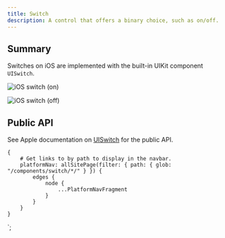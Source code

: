 ```yaml
---
title: Switch
description: A control that offers a binary choice, such as on/off.
---
```



<ComponentHeader data={props.data} />

## Summary

Switches on iOS are implemented with the built-in UIKit component `UISwitch`.

![iOS switch (on)](/img/ios/switch_on.png)

![iOS switch (off)](/img/ios/switch_off.png)

## Public API

See Apple documentation on [UISwitch](https://developer.apple.com/documentation/uikit/uiswitch) for the public API.

    {
        # Get links to by path to display in the navbar.
        platformNav: allSitePage(filter: { path: { glob: "/components/switch/*/" } }) {
            edges {
                node {
                    ...PlatformNavFragment
                }
            }
        }
    }
`;
